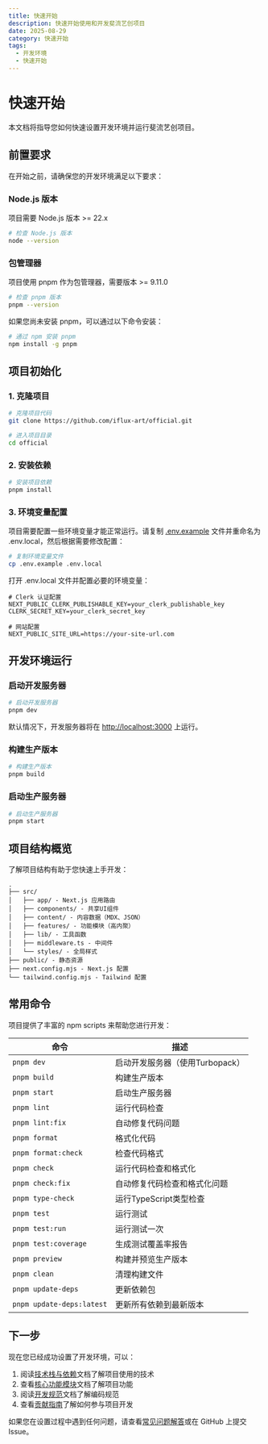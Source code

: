 ```yaml
---
title: 快速开始
description: 快速开始使用和开发斐流艺创项目
date: 2025-08-29
category: 快速开始
tags:
  - 开发环境
  - 快速开始
---
```


# 快速开始

本文档将指导您如何快速设置开发环境并运行斐流艺创项目。

## 前置要求

在开始之前，请确保您的开发环境满足以下要求：

### Node.js 版本

项目需要 Node.js 版本 >= 22.x

```bash
# 检查 Node.js 版本
node --version
```

### 包管理器

项目使用 pnpm 作为包管理器，需要版本 >= 9.11.0

```bash
# 检查 pnpm 版本
pnpm --version
```

如果您尚未安装 pnpm，可以通过以下命令安装：

```bash
# 通过 npm 安装 pnpm
npm install -g pnpm
```

## 项目初始化

### 1. 克隆项目

```bash
# 克隆项目代码
git clone https://github.com/iflux-art/official.git

# 进入项目目录
cd official
```

### 2. 安装依赖

```bash
# 安装项目依赖
pnpm install
```

### 3. 环境变量配置

项目需要配置一些环境变量才能正常运行。请复制 [.env.example](file://c:\project\official\.env.example) 文件并重命名为 .env.local，然后根据需要修改配置：

```bash
# 复制环境变量文件
cp .env.example .env.local
```

打开 .env.local 文件并配置必要的环境变量：

```env
# Clerk 认证配置
NEXT_PUBLIC_CLERK_PUBLISHABLE_KEY=your_clerk_publishable_key
CLERK_SECRET_KEY=your_clerk_secret_key

# 网站配置
NEXT_PUBLIC_SITE_URL=https://your-site-url.com
```

## 开发环境运行

### 启动开发服务器

```bash
# 启动开发服务器
pnpm dev
```

默认情况下，开发服务器将在 [http://localhost:3000](http://localhost:3000) 上运行。

### 构建生产版本

```bash
# 构建生产版本
pnpm build
```

### 启动生产服务器

```bash
# 启动生产服务器
pnpm start
```

## 项目结构概览

了解项目结构有助于您快速上手开发：

```
.
├── src/
│   ├── app/ - Next.js 应用路由
│   ├── components/ - 共享UI组件
│   ├── content/ - 内容数据（MDX、JSON）
│   ├── features/ - 功能模块（高内聚）
│   ├── lib/ - 工具函数
│   ├── middleware.ts - 中间件
│   └── styles/ - 全局样式
├── public/ - 静态资源
├── next.config.mjs - Next.js 配置
└── tailwind.config.mjs - Tailwind 配置
```

## 常用命令

项目提供了丰富的 npm scripts 来帮助您进行开发：

| 命令 | 描述 |
|------|------|
| `pnpm dev` | 启动开发服务器（使用Turbopack） |
| `pnpm build` | 构建生产版本 |
| `pnpm start` | 启动生产服务器 |
| `pnpm lint` | 运行代码检查 |
| `pnpm lint:fix` | 自动修复代码问题 |
| `pnpm format` | 格式化代码 |
| `pnpm format:check` | 检查代码格式 |
| `pnpm check` | 运行代码检查和格式化 |
| `pnpm check:fix` | 自动修复代码检查和格式化问题 |
| `pnpm type-check` | 运行TypeScript类型检查 |
| `pnpm test` | 运行测试 |
| `pnpm test:run` | 运行测试一次 |
| `pnpm test:coverage` | 生成测试覆盖率报告 |
| `pnpm preview` | 构建并预览生产版本 |
| `pnpm clean` | 清理构建文件 |
| `pnpm update-deps` | 更新依赖包 |
| `pnpm update-deps:latest` | 更新所有依赖到最新版本 |

## 下一步

现在您已经成功设置了开发环境，可以：

1. 阅读[技术栈与依赖](/docs/project/tech-stack)文档了解项目使用的技术
2. 查看[核心功能模块](/docs/features)文档了解项目功能
3. 阅读[开发规范](/docs/development/code-standards)文档了解编码规范
4. 查看[贡献指南](/docs/community/contributing)了解如何参与项目开发

如果您在设置过程中遇到任何问题，请查看[常见问题解答](/docs/getting-started/faq)或在 GitHub 上提交 Issue。